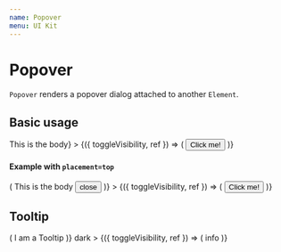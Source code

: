 ```yaml
---
name: Popover
menu: UI Kit
---
```



# Popover

`Popover` renders a popover dialog attached to another `Element`.

## Basic usage

<Playground>
  <Popover
    id="my-popover-1"
    body={() => <Typography p={2}>This is the body</Typography>}
  >
    {({ toggleVisibility, ref }) => (
      <Button
        onClick={toggleVisibility}
        ref={ref}
        variant="filled"
        color="primary"
      >
        Click me!
      </Button>
    )}
  </Popover>
</Playground>

#### Example with `placement=top`

<Playground>
  <Popover
    id="my-popover-2"
    placement="top"
    body={({ toggleVisibility }) => (
      <Flex itemGutter="half">
        <Typography p={2}>This is the body</Typography>
        <Button onClick={toggleVisibility} size="small">
          <ButtonIcon>close</ButtonIcon>
        </Button>
      </Flex>
    )}
  >
    {({ toggleVisibility, ref }) => (
      <Button
        onClick={toggleVisibility}
        ref={ref}
        variant="filled"
        color="primary"
      >
        Click me!
      </Button>
    )}
  </Popover>
</Playground>

## Tooltip

<Playground>
  <Popover
    id="my-popover-1"
    body={({ toggleVisibility }) => (
      <ClickOutside onClickOutside={toggleVisibility}>
        <Typography color="textLight" p={2}>
          I am a Tooltip
        </Typography>
      </ClickOutside>
    )}
    dark
  >
    {({ toggleVisibility, ref }) => (
      <BaseButton onClick={toggleVisibility} ref={ref}>
        <Icon color="primary">info</Icon>
      </BaseButton>
    )}
  </Popover>
</Playground>
